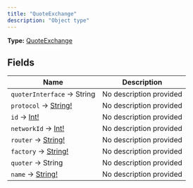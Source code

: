 ```yaml
---
title: "QuoteExchange"
description: "Object type"
---
```


**Type:** [QuoteExchange](/api-reference/types/quoteexchange)

## Fields

| Name | Description |
|------|-------------|
| `quoterInterface` → String | No description provided |
| `protocol` → [String!](/api-reference/types/string) | No description provided |
| `id` → [Int!](/api-reference/types/int) | No description provided |
| `networkId` → [Int!](/api-reference/types/int) | No description provided |
| `router` → [String!](/api-reference/types/string) | No description provided |
| `factory` → [String!](/api-reference/types/string) | No description provided |
| `quoter` → String | No description provided |
| `name` → [String!](/api-reference/types/string) | No description provided |

